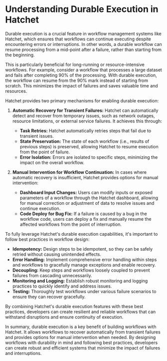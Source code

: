 # Understanding Durable Execution in Hatchet

Durable execution is a crucial feature in workflow management systems like Hatchet, which ensures that workflows can continue executing despite encountering errors or interruptions. In other words, a durable workflow can resume processing from a mid-point after a failure, rather than starting from the beginning.

This is particularly beneficial for long-running or resource-intensive workflows. For example, consider a workflow that processes a large dataset and fails after completing 90% of the processing. With durable execution, the workflow can resume from the 90% mark instead of starting from scratch. This minimizes the impact of failures and saves valuable time and resources.

Hatchet provides two primary mechanisms for enabling durable execution:

1. **Automatic Recovery for Transient Failures:** Hatchet can automatically detect and recover from temporary issues, such as network outages, resource limitations, or external service failures. It achieves this through:
   - **Task Retries:** Hatchet automatically retries steps that fail due to transient issues.
   - **State Preservation:** The state of each workflow (i.e., results of previous steps) is preserved, allowing Hatchet to resume execution from the point of failure.
   - **Error Isolation:** Errors are isolated to specific steps, minimizing the impact on the overall workflow.

2. **Manual Intervention for Workflow Continuation:** In cases where automatic recovery is insufficient, Hatchet provides options for manual intervention:
   - **Dashboard Input Changes:** Users can modify inputs or exposed parameters of a workflow through the Hatchet dashboard, allowing for manual correction or adjustment of data to resolve issues and continue execution.
   - **Code Deploy for Bug Fix:** If a failure is caused by a bug in the workflow code, users can deploy a fix and manually resume the affected workflows from the point of interruption.

To fully leverage Hatchet's durable execution capabilities, it's important to follow best practices in workflow design:

- **Idempotency:** Design steps to be idempotent, so they can be safely retried without causing unintended effects.
- **Error Handling:** Implement comprehensive error handling within steps and workflows to gracefully manage exceptions and enable recovery.
- **Decoupling:** Keep steps and workflows loosely coupled to prevent failures from cascading unnecessarily.
- **Monitoring and Logging:** Establish robust monitoring and logging practices to quickly identify and address issues.
- **Testing:** Thoroughly test workflows under various failure scenarios to ensure they can recover gracefully.

By combining Hatchet's durable execution features with these best practices, developers can create resilient and reliable workflows that can withstand disruptions and ensure continuity of execution.

In summary, durable execution is a key benefit of building workflows with Hatchet. It allows workflows to recover automatically from transient failures and provides options for manual intervention when needed. By designing workflows with durability in mind and following best practices, developers can create robust and efficient systems that minimize the impact of failures and interruptions.
